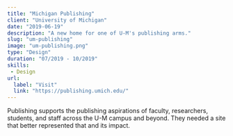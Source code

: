 ```yaml
---
title: "Michigan Publishing"
client: "University of Michigan"
date: "2019-06-19"
description: "A new home for one of U-M's publishing arms."
slug: "um-publishing"
image: "um-publishing.png"
type: "Design"
duration: "07/2019 - 10/2019"
skills:
 - Design
url:
  label: "Visit"
  link: "https://publishing.umich.edu/"
---
```


Publishing supports the publishing aspirations of faculty, researchers, students, and staff across the U-M campus and beyond. They needed a site that better represented that and its impact.
